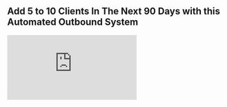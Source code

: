 ## **Add 5 to 10 Clients In The Next 90 Days with this Automated Outbound System**

<div
  style={{
    position: "relative",
    paddingBottom: "64.63195691202873%",
    height: 0,
  }}
>
  <iframe
    src="https://www.loom.com/embed/f33eae98e8f74298932d1e9a82b3e2ac"
    frameBorder={0}
    webkitallowfullscreen
    mozallowfullscreen
    allowFullScreen
    style={{
      position: "absolute",
      top: 0,
      left: 0,
      width: "100%",
      height: "100%",
    }}
  />
</div>

